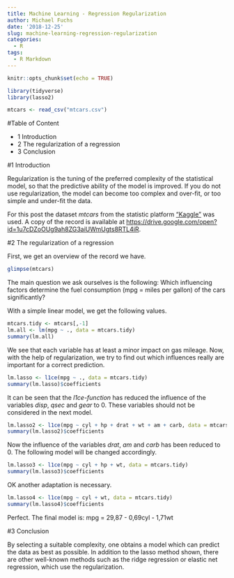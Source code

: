 ```yaml
---
title: Machine Learning - Regression Regularization
author: Michael Fuchs
date: '2018-12-25'
slug: machine-learning-regression-regularization
categories:
  - R
tags:
  - R Markdown
---
```


```r
knitr::opts_chunk$set(echo = TRUE)
```


```r
library(tidyverse)
library(lasso2)
```
```r
mtcars <- read_csv("mtcars.csv")
```


#Table of Content

+ 1 Introduction
+ 2 The regularization of a regression
+ 3 Conclusion


#1 Introduction

Regularization is the tuning of the preferred complexity of the statistical model, so that the predictive ability of the model is improved. If you do not use regularization, the model can become too complex and over-fit, or too simple and under-fit the data.

For this post the dataset *mtcars* from the statistic platform ["Kaggle"](https://www.kaggle.com) was used. A copy of the record is available at  <https://drive.google.com/open?id=1u7cDZoOUg9ah8ZG3aiUWmUgts8RTL4iR>.


#2 The regularization of a regression


First, we get an overview of the record we have.

```r
glimpse(mtcars)
```

The main question we ask ourselves is the following: 
Which influencing factors determine the fuel consumption (mpg = miles per gallon) of the cars significantly?


With a simple linear model, we get the following values.

```r
mtcars.tidy <- mtcars[,-1]
lm.all <- lm(mpg ~ ., data = mtcars.tidy)
summary(lm.all)
```

We see that each variable has at least a minor impact on gas mileage.
Now, with the help of regularization, we try to find out which influences really are important for a correct prediction.

```r
lm.lasso <- l1ce(mpg ~ ., data = mtcars.tidy)
summary(lm.lasso)$coefficients
```


It can be seen that the *l1ce-function* has reduced the influence of the variables *disp*, *qsec* and *gear* to 0. These variables should not be considered in the next model.

```r
lm.lasso2 <- l1ce(mpg ~ cyl + hp + drat + wt + am + carb, data = mtcars.tidy)
summary(lm.lasso2)$coefficients
```


Now the influence of the variables *drat*, *am* and *carb* has been reduced to 0. The following model will be changed accordingly.

```r
lm.lasso3 <- l1ce(mpg ~ cyl + hp + wt, data = mtcars.tidy)
summary(lm.lasso3)$coefficients
```


OK another adaptation is necessary.

```r
lm.lasso4 <- l1ce(mpg ~ cyl + wt, data = mtcars.tidy)
summary(lm.lasso4)$coefficients
```


Perfect. The final model is: mpg = 29,87 - 0,69cyl - 1,71wt


#3 Conclusion


By selecting a suitable complexity, one obtains a model which can predict the data as best as possible. In addition to the lasso method shown, there are other well-known methods such as the ridge regression or elastic net regression, which use the regularization.














